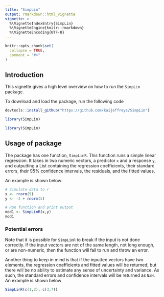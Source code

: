 ```yaml
---
title: "SimpLin"
output: rmarkdown::html_vignette
vignette: >
  %\VignetteIndexEntry{SimpLin}
  %\VignetteEngine{knitr::rmarkdown}
  %\VignetteEncoding{UTF-8}
---
```


```r
knitr::opts_chunk$set(
  collapse = TRUE,
  comment = "#>"
)
```

## Introduction

This vignette gives a high level overview on how to run the `SimpLin` package.

To download and load the package, run the following code

```r
devtools::install_github("https://github.com/kaijeffreys/SimpLin")

library(SimpLin)
```

```r
library(SimpLin)
```

## Usage of package
The package has one function, `SimpLinR`. This function runs a simple linear regression. It takes in two numeric vectors, a predictor `x` and a response `y`, and outputting a List containing the regression coefficients, their standard errors, their 95% confidence intervals, the residuals, and the fitted values.

An example is shown below:
```r
# Simulate data to r
x <- rnorm(5)
y <- -2 + rnorm(5)

# Run function and print output
mod1 <- SimpLinR(x,y)
mod1
```

### Potential errors
Note that it is possible for `SimpLinR` to break if the input is not done correctly. If the input vectors are not of the same length, not long enough, or are non-numeric, then the function will fail to run and throw an error.

Another thing to keep in mind is that if the inputted vectors have two elements, the regression coefficients and fitted values will be returned, but there will be no ability to estimate any sense of uncertainty and variance. As such, the standard errors and confidence intervals will be returned as `NaN`. An example is shown below

```r
SimpLinR(c(1,2), c(3,7))
```

